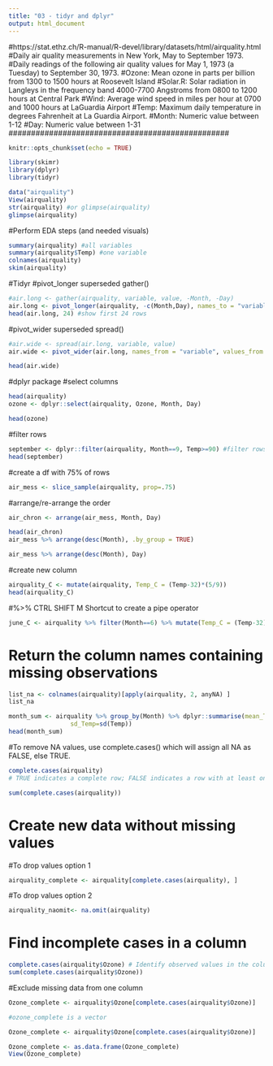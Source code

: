 ---
title: "03 - tidyr and dplyr"
output: html_document
---
####################################################
#https://stat.ethz.ch/R-manual/R-devel/library/datasets/html/airquality.html
#Daily air quality measurements in New York, May to September 1973.
#Daily readings of the following air quality values for May 1, 1973 (a Tuesday) to September 30, 1973.
#Ozone: Mean ozone in parts per billion from 1300 to 1500 hours at Roosevelt Island
#Solar.R: Solar radiation in Langleys in the frequency band 4000-7700 Angstroms from 0800 to 1200 hours at Central Park
#Wind: Average wind speed in miles per hour at 0700 and 1000 hours at LaGuardia Airport
#Temp: Maximum daily temperature in degrees Fahrenheit at La Guardia Airport.
#Month: Numeric value between 1-12
#Day: Numeric value between 1-31
#################################################

```{r setup, include=FALSE}
knitr::opts_chunk$set(echo = TRUE)
```

```{r}
library(skimr)
library(dplyr)
library(tidyr)
```

```{r}
data("airquality")
View(airquality)
str(airquality) #or glimpse(airquality)
glimpse(airquality)
```

#Perform EDA steps (and needed visuals)
```{r}
summary(airquality) #all variables
summary(airquality$Temp) #one variable
colnames(airquality)
skim(airquality)
```

#Tidyr
#pivot_longer superseded gather() 
```{r}
#air.long <- gather(airquality, variable, value, -Month, -Day)
air.long <- pivot_longer(airquality, -c(Month,Day), names_to = "variable", values_to = "lifeExp")
head(air.long, 24) #show first 24 rows
```

#pivot_wider superseded spread()
```{r}
#air.wide <- spread(air.long, variable, value)
air.wide <- pivot_wider(air.long, names_from = "variable", values_from = "lifeExp")

head(air.wide)
```

#dplyr package
#select columns
```{r}
head(airquality)
ozone <- dplyr::select(airquality, Ozone, Month, Day)

head(ozone)
```

#filter rows
```{r}
september <- dplyr::filter(airquality, Month==9, Temp>=90) #filter rows based on a condition
head(september)
```

#create a df with 75% of rows
```{r}
air_mess <- slice_sample(airquality, prop=.75)
```

#arrange/re-arrange the order
```{r}
air_chron <- arrange(air_mess, Month, Day) 

head(air_chron)
air_mess %>% arrange(desc(Month), .by_group = TRUE)

air_mess %>% arrange(desc(Month), Day)
```

#create new column
```{r}
airquality_C <- mutate(airquality, Temp_C = (Temp-32)*(5/9))
head(airquality_C) 
```

#%>% CTRL SHIFT M Shortcut to create a pipe operator
```{r} 
june_C <- airquality %>% filter(Month==6) %>% mutate(Temp_C = (Temp-32)*(5/9))
```

# Return the column names containing missing observations
```{r}
list_na <- colnames(airquality)[apply(airquality, 2, anyNA) ]
list_na
```

```{r}
month_sum <- airquality %>% group_by(Month) %>% dplyr::summarise(mean_Temp=mean(Temp), 
                 sd_Temp=sd(Temp))
head(month_sum)
```

#To remove NA values, use complete.cases() which will assign all NA as FALSE, else TRUE.
```{r}
complete.cases(airquality) 
# TRUE indicates a complete row; FALSE indicates a row with at least one incomplete column

sum(complete.cases(airquality))
```

# Create new data without missing values
#To drop values option 1
```{r}
airquality_complete <- airquality[complete.cases(airquality), ] 
```

#To drop values option 2
```{r}
airquality_naomit<- na.omit(airquality)
```

# Find incomplete cases in a column
```{r}
complete.cases(airquality$Ozone) # Identify observed values in the column Ozone
sum(complete.cases(airquality$Ozone)) 
```
#Exclude missing data from one column
```{r}
Ozone_complete <- airquality$Ozone[complete.cases(airquality$Ozone)] 

#ozone_complete is a vector
```

```{r}
Ozone_complete <- airquality$Ozone[complete.cases(airquality$Ozone)]

Ozone_complete <- as.data.frame(Ozone_complete)
View(Ozone_complete)
```

